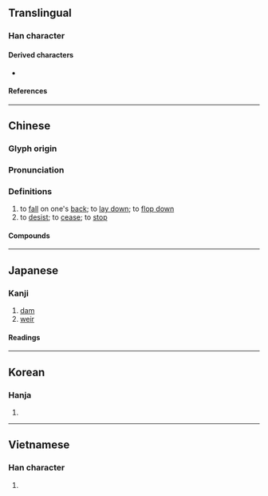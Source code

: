 {{character info/new}}
==Translingual==

===Han character===
{{Han char|rn=9|rad=人|as=09|sn=11|four=21214|canj=OSAV|ids=⿰亻匽}}

====Derived characters====
* {{l|mul|[[𠼸]], [[𩻖]], [[𪅬]]}}

====References====
{{Han ref|kx=0109.220|dkj=00830|dj=0233.110|hdz=10187.010|uh=5043}}

----

==Chinese==
{{zh-forms}}

===Glyph origin===
{{Han etym}}

===Pronunciation===
{{zh-pron
|m=yǎn
|c=jin2,jim2
|mn=ián
|mc=y
|oc=y
|cat=
}}

===Definitions===
{{zh-hanzi}}

# to [[fall]] on one's [[back]]; to [[lay down]]; to [[flop down]]
# to [[desist]]; to [[cease]]; to [[stop]]

====Compounds====
{{zh-der|修文偃武|偃仆|偃仰|偃佒|偃兵息甲|偃師縣|偃旗息鼓|偃旗臥鼓|偃月|偃松|偃武修文|偃武興文|偃波書|偃臥|偃草|偃衍|偃蹇|偃蹇困窮|偃鼠|偃鼠飲河|側偃|前合後偃|徐偃王|息偃|文修武偃|文偃|日角偃月|武偃文修|狐偃|臥鼓偃旗|與世偃仰|草偃|草偃風從|草偃風行|言偃|起偃為豎|韜戈偃武|風行草偃|鼻偃齒露|偃師:[[Yanshi]]}}

----

==Japanese==

===Kanji===
{{ja-kanji|grade=|rs=人09}}

# [[dam]]
# [[weir]]

====Readings====
{{ja-readings
|on=えん
|kun=ふせる, やすむ
}}

----

==Korean==

===Hanja===
{{ko-hanja|언}}

# {{rfdef|ko|sort=人09}}

----

==Vietnamese==

===Han character===
{{vi-readings|reading=[[ễnh]]|rs=人09}}

# {{rfdef|vi|sort=人09}}
